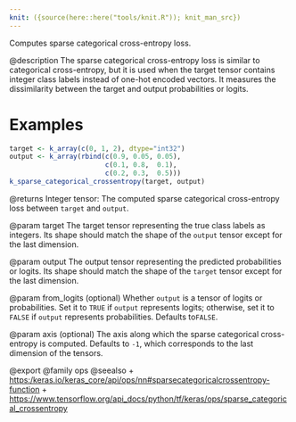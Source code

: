 ```yaml
---
knit: ({source(here::here("tools/knit.R")); knit_man_src})
---
```

Computes sparse categorical cross-entropy loss.

@description
The sparse categorical cross-entropy loss is similar to categorical
cross-entropy, but it is used when the target tensor contains integer
class labels instead of one-hot encoded vectors. It measures the
dissimilarity between the target and output probabilities or logits.

# Examples
```r
target <- k_array(c(0, 1, 2), dtype="int32")
output <- k_array(rbind(c(0.9, 0.05, 0.05), 
                        c(0.1, 0.8,  0.1), 
                        c(0.2, 0.3,  0.5)))
k_sparse_categorical_crossentropy(target, output)
```

@returns
Integer tensor: The computed sparse categorical cross-entropy
loss between `target` and `output`.

@param target
The target tensor representing the true class labels as
integers. Its shape should match the shape of the `output`
tensor except for the last dimension.

@param output
The output tensor representing the predicted probabilities
or logits.
Its shape should match the shape of the `target` tensor except
for the last dimension.

@param from_logits
(optional) Whether `output` is a tensor of logits
or probabilities.
Set it to `TRUE` if `output` represents logits; otherwise,
set it to `FALSE` if `output` represents probabilities.
Defaults to`FALSE`.

@param axis
(optional) The axis along which the sparse categorical
cross-entropy is computed.
Defaults to `-1`, which corresponds to the last dimension
of the tensors.

@export
@family ops
@seealso
+ <https:/keras.io/keras_core/api/ops/nn#sparsecategoricalcrossentropy-function>
+ <https://www.tensorflow.org/api_docs/python/tf/keras/ops/sparse_categorical_crossentropy>

